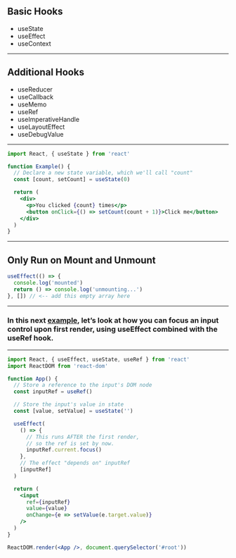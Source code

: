 

## Basic Hooks

- useState
- useEffect
- useContext

---


## Additional Hooks

- useReducer
- useCallback
- useMemo
- useRef
- useImperativeHandle
- useLayoutEffect
- useDebugValue

---


```jsx
import React, { useState } from 'react'

function Example() {
  // Declare a new state variable, which we'll call "count"
  const [count, setCount] = useState(0)

  return (
    <div>
      <p>You clicked {count} times</p>
      <button onClick={() => setCount(count + 1)}>Click me</button>
    </div>
  )
}
```

---


## Only Run on Mount and Unmount

```jsx
useEffect(() => {
  console.log('mounted')
  return () => console.log('unmounting...')
}, []) // <-- add this empty array here
```

---


### In this next [example](https://codesandbox.io/s/z6pommq8km), let’s look at how you can focus an input control upon first render, using useEffect combined with the useRef hook.

---


```jsx
import React, { useEffect, useState, useRef } from 'react'
import ReactDOM from 'react-dom'

function App() {
  // Store a reference to the input's DOM node
  const inputRef = useRef()

  // Store the input's value in state
  const [value, setValue] = useState('')

  useEffect(
    () => {
      // This runs AFTER the first render,
      // so the ref is set by now.
      inputRef.current.focus()
    },
    // The effect "depends on" inputRef
    [inputRef]
  )

  return (
    <input
      ref={inputRef}
      value={value}
      onChange={e => setValue(e.target.value)}
    />
  )
}

ReactDOM.render(<App />, document.querySelector('#root'))
```
